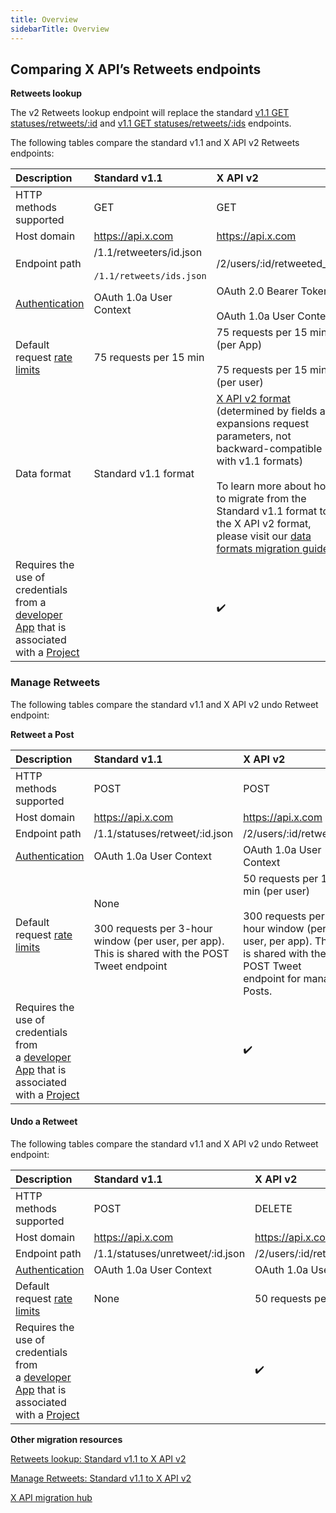 ---
title: Overview
sidebarTitle: Overview
---

## Comparing X API’s Retweets endpoints

**Retweets lookup**

The v2 Retweets lookup endpoint will replace the standard [v1.1 GET statuses/retweets/:id](https://developer.twitter.com/en/docs/twitter-api/v1/tweets/post-and-engage/api-reference/get-statuses-retweets-id) and [v1.1 GET statuses/retweets/:ids](https://developer.twitter.com/en/docs/twitter-api/v1/tweets/post-and-engage/api-reference/get-statuses-retweeters-ids) endpoints.

The following tables compare the standard v1.1 and X API v2 Retweets endpoints:

| Description | Standard v1.1 | X API v2 |
| :--- | :--- | :--- |
| HTTP methods supported | GET | GET |
| Host domain | https://api.x.com | https://api.x.com |
| Endpoint path | /1.1/retweeters/id.json<br/><br/>`/1.1/retweets/ids.json` | /2/users/:id/retweeted_by |
| [Authentication](/resources/fundamentals/authentication) | OAuth 1.0a User Context | OAuth 2.0 Bearer Token<br/><br/>OAuth 1.0a User Context |
| Default request [rate limits](/resources/fundamentals/rate-limits) | 75 requests per 15 min | 75 requests per 15 min (per App)<br/><br/>75 requests per 15 min (per user) |
| Data format | Standard v1.1 format | [X API v2 format](/x-api/fundamentals/data-dictionary) (determined by fields and expansions request parameters, not backward-compatible with v1.1 formats)<br/><br/>To learn more about how to migrate from the Standard v1.1 format to the X API v2 format, please visit our [data formats migration guide](/x-api/migrate/data-format-migration). |
| Requires the use of credentials from a [developer App](/resources/fundamentals/developer-apps) that is associated with a [Project](/resources/fundamentals/projects) |     | ✔️  |

### Manage Retweets

The following tables compare the standard v1.1 and X API v2 undo Retweet endpoint:

**Retweet a Post**

| Description | Standard v1.1 | X API v2 |
| :--- | :--- | :--- |
| HTTP methods supported | POST | POST |
| Host domain | https://api.x.com | https://api.x.com |
| Endpoint path | /1.1/statuses/retweet/:id.json | /2/users/:id/retweets |
| [Authentication](/resources/fundamentals/authentication) | OAuth 1.0a User Context | OAuth 1.0a User Context |
| Default request [rate limits](/resources/fundamentals/rate-limits) | None<br/><br/>300 requests per 3-hour window (per user, per app). This is shared with the POST Tweet endpoint | 50 requests per 15 min (per user)<br/><br/>300 requests per 3-hour window (per user, per app). This is shared with the POST Tweet endpoint for manage Posts. |
| Requires the use of credentials from a [developer App](/resources/fundamentals/developer-apps) that is associated with a [Project](/resources/fundamentals/projects) |     | ✔️  |

#### Undo a Retweet

The following tables compare the standard v1.1 and X API v2 undo Retweet endpoint:

| Description | Standard v1.1 | X API v2 |
| :--- | :--- | :--- |
| HTTP methods supported | POST | DELETE |
| Host domain | https://api.x.com | https://api.x.com |
| Endpoint path | /1.1/statuses/unretweet/:id.json | /2/users/:id/retweets/:source\_tweet\_id |
| [Authentication](/resources/fundamentals/authentication) | OAuth 1.0a User Context | OAuth 1.0a User Context |
| Default request [rate limits](/resources/fundamentals/rate-limits) | None | 50 requests per 15 min (per user) |
| Requires the use of credentials from a [developer App](/resources/fundamentals/developer-apps) that is associated with a [Project](/resources/fundamentals/projects) |     | ✔️  |

**Other migration resources**

[Retweets lookup: Standard v1.1 to X API v2](/x-api/posts/retweets#retweets-lookup-standard-v1-1-compared-to-x-api-v2 "Retweets lookup: Standard v1.1 to X API v2")

[Manage Retweets: Standard v1.1 to X API v2](/x-api/posts/retweets#manage-retweets-standard-v1-1-compared-to-x-api-v2)

[X API migration hub](/x-api/migrate/overview)

